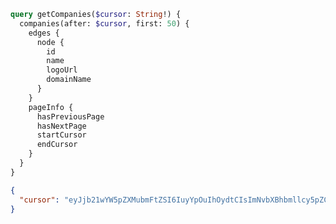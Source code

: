 ```graphql Query
query getCompanies($cursor: String!) {
  companies(after: $cursor, first: 50) {
    edges {
      node {
        id
        name
        logoUrl
        domainName
      }
    }
    pageInfo {
      hasPreviousPage
      hasNextPage
      startCursor
      endCursor
    }
  }
}
```

```json Variables
{
  "cursor": "eyJjb21wYW5pZXMubmFtZSI6IuyYpOuIhOydtCIsImNvbXBhbmllcy5pZCI6ImNvXzAxSFJSTVJQRVJaQ0s0MkhUUEQ0SlE1N05CIn0"
}
```
